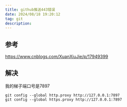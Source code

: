```yaml
---
title: github推送443错误
date: 2024/08/18 19:20:12
tag: git
description:
---
```


## 参考

https://www.cnblogs.com/XuanXiuJie/p/17949399

## 解决
我的梯子端口号是7897

```
git config --global http.proxy http://127.0.0.1:7897
git config --global https.proxy http://127.0.0.1:7897
```